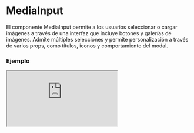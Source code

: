 
# MediaInput

El componente MediaInput permite a los usuarios seleccionar o cargar imágenes a través de una interfaz que incluye botones y galerías de imágenes. Admite múltiples selecciones y permite personalización a través de varios props, como títulos, iconos y comportamiento del modal.

### Ejemplo

<Iframe minHeightIframe="30dvh" src="https://fenextjs-component-storybook.vercel.app/iframe.html?args=&id=media-input--index&viewMode=story" />

### Importacion

Para importar el componente MediaInput, se puede hacer desde fenextjs

```tsx copy
import { MediaInput } from "fenextjs";
```

### Parametros

| Parametro | Tipo | Requerido | Default | Descripcion |
| --------- | ---- | --------- | ------- | ----------- |
| className | string | no | '' | Clase CSS para personalizar el contenedor del componente MediaInput. |
| titleView | string | no | 'Upload Image' | Título que se muestra en la vista de carga de imágenes. |
| textView | string | no | 'Click for select or upload Image.' | Texto que se muestra en la vista de carga de imágenes. |
| iconView | ReactNode | no | undefined | Icono que se muestra junto al título y texto de la vista de carga. |
| defaultValue | ImgDataProps[] \| ImgDataProps | no | undefined | Valor por defecto del componente, que puede ser una o varias imágenes. |
| multiple | boolean | no | false | Define si se pueden seleccionar múltiples imágenes. |
| onChange | (data: ImgDataProps[] \| ImgDataProps \| undefined) =\> void | no | undefined | Función que se ejecuta cuando cambian los datos seleccionados o cargados. |
| ButtonUploadProps | Omit\<ButtonProps, 'onClick'\> | no | \{ children: 'Upload Image', full: true \} | Propiedades del botón de subida de imágenes. |
| MediaPageProps | Omit\<MediaPageProps, 'onChange' \| 'multiple' \| 'defaultValue'\> | no | \{\} | Propiedades adicionales para la galería de medios. |
| ModalProps | Pick\<ModalBaseBaseProps, 'type'\> | no | \{ type: 'full' \} | Propiedades del modal que contiene la galería de imágenes. |

### Storybook

Para ver el storybook del componente lo puede hacer con este [link](https://fenextjs-component-storybook.vercel.app/?path=/story/media-input--index)

### Usos

- MediaInput básico

```tsx copy
<MediaInput />
```

- MediaInput con múltiples imágenes

```tsx copy
<MediaInput multiple={true} />
```

- MediaInput con valores predeterminados

```tsx copy
<MediaInput defaultValue={defaultImages} />
```

